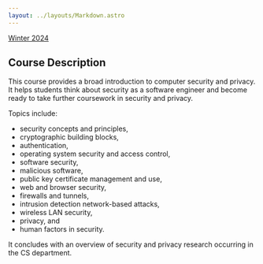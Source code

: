 ```yaml
---
layout: ../layouts/Markdown.astro
---
```



<Info title="Current Semester">[Winter 2024](/winter2024)</Info>

## Course Description

This course provides a broad introduction to computer security and privacy. It
helps students think about security as a software engineer and become ready to
take further coursework in security and privacy.

Topics include:

- security concepts and principles,
- cryptographic building blocks,
- authentication,
- operating system security and access control,
- software security,
- malicious software,
- public key certificate management and use,
- web and browser security,
- firewalls and tunnels,
- intrusion detection network-based attacks,
- wireless LAN security,
- privacy, and
- human factors in security.

It concludes with an overview of security and privacy research occurring in the
CS department.
